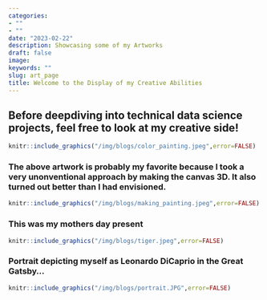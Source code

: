 ```yaml
---
categories:
- ""
- ""
date: "2023-02-22"
description: Showcasing some of my Artworks
draft: false
image:
keywords: ""
slug: art_page
title: Welcome to the Display of my Creative Abilities
---
```


## Before deepdiving into technical data science projects, feel free to look at my creative side!

```r
knitr::include_graphics("/img/blogs/color_painting.jpeg",error=FALSE)
```
### The above artwork is probably my favorite because I took a very unonventional approach by making the canvas 3D. It also turned out better than I had envisioned.

```r
knitr::include_graphics("/img/blogs/making_painting.jpeg",error=FALSE)
```

### This was my mothers day present

```r
knitr::include_graphics("/img/blogs/tiger.jpeg",error=FALSE)
```


### Portrait depicting myself as Leonardo DiCaprio in the Great Gatsby...

```r
knitr::include_graphics("/img/blogs/portrait.JPG",error=FALSE)
```
